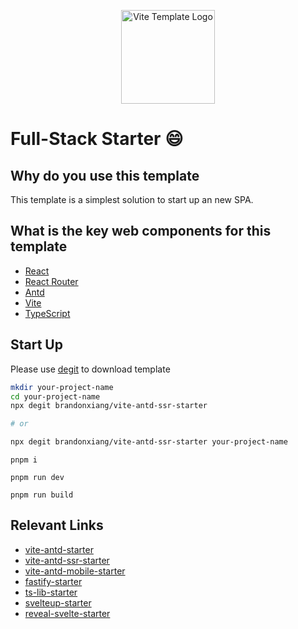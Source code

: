 <p align="center">
  <a href="https://github.com/brandonxiang/vite-antd-starter">
    <img src="https://brandonxiang.top/icon/vite-template.jpeg" width="150px" alt="Vite Template Logo" />
  </a>
</p>

# Full-Stack Starter 😄

## Why do you use this template

This template is a simplest solution to start up an new SPA.

## What is the key web components for this template

- [React](https://react.dev/)
- [React Router](https://reactrouter.com/en/main)
- [Antd](https://ant.design/index-cn)
- [Vite](https://vitejs.dev/)
- [TypeScript](https://www.typescriptlang.org/)

## Start Up

Please use [degit](https://github.com/Rich-Harris/degit) to download template

```bash
mkdir your-project-name
cd your-project-name
npx degit brandonxiang/vite-antd-ssr-starter

# or

npx degit brandonxiang/vite-antd-ssr-starter your-project-name
```

```shell
pnpm i
```

```shell
pnpm run dev
```

```shell
pnpm run build
```

## Relevant Links

- [vite-antd-starter](https://github.com/brandonxiang/vite-antd-starter)
- [vite-antd-ssr-starter](https://github.com/brandonxiang/vite-antd-ssr-starter)
- [vite-antd-mobile-starter](https://github.com/brandonxiang/vite-antd-mobile-starter)
- [fastify-starter](https://github.com/brandonxiang/fastify-starter)
- [ts-lib-starter](https://github.com/brandonxiang/ts-lib-starter)
- [svelteup-starter](https://github.com/brandonxiang/svelteup-starter)
- [reveal-svelte-starter](https://github.com/brandonxiang/reveal-svelte-starter)